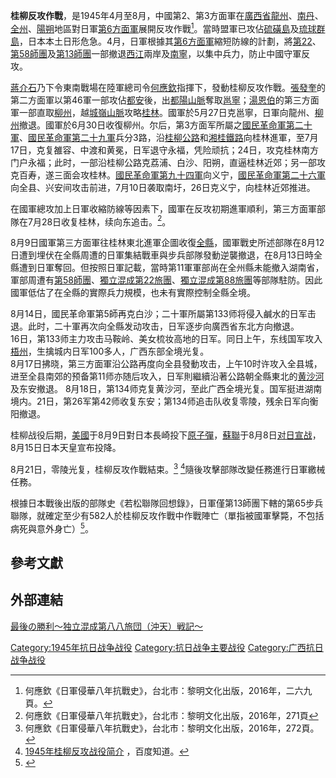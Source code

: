 {{Infobox Military Conflict
|conflict=桂柳反攻作戰
|partof=[[中國抗日戰爭|中國抗日戰爭]]
|image=
|caption=
|place=[[廣西省_(中華民國)|廣西]]地區
|date= 1945年4月－8月
|result= {{CHN-1928}}勝利，收復[[廣西|廣西]]的[[桂林|桂林]]、[[柳州|柳州]]一帶。
|combatant1={{ROC}}
|combatant2={{EOJ}}
|commander1={{flagicon|ROC}} [[何應欽|何應欽]]
|commander2=[[File:Flag_of_Japan.svg|22px]] [[笠原幸雄|笠原幸雄]]
|strength1=第二方面軍<br>第三方面軍<br>合計14師<ref>[http://www.krzzjn.com/html/47873.html 从桂柳会战到桂柳反攻作战] {{Wayback|url=http://www.krzzjn.com/html/47873.html |date=20180627144312 }}，抗日戰爭紀念網</ref>
|strength2=第六方面軍（第二十二師團、第五十八師團、第十三師團）<br>合計3個師團<ref>何應欽《日軍侵華八年抗戰史》，台北市：黎民文化出版，2016年，二六九頁。</ref>
|casualties1=陣亡軍官129人、士兵2,884人，受傷軍官280人、士兵4,582人<ref name="#1">國防部史政編譯局《抗日戰史：南戰場追擊》，台北市：國防部史政編譯局, 1982。</ref>。
|casualties2=約5,651人陣亡、7,891人受傷<ref name="#1"/>。
}}

'''桂柳反攻作戰'''，是1945年4月至8月，中國第2、第3方面軍在[[廣西省_(中華民國)|廣西省]][[龙州县|龍州]]、[[南丹县|南丹]]、[[全州县|全州]]、[[阳朔县|陽朔]]地區對日軍[[第6方面軍_(日本陸軍)|第6方面軍]]展開反攻作戰<ref>何應欽《日軍侵華八年抗戰史》，台北市：黎明文化出版，2016年，二六九頁。</ref>。當時盟軍已攻佔[[硫磺島|硫磺島]]及[[琉球群島|琉球群島]]，日本本土日形危急。4月，日軍根據其[[第6方面軍_(日本陸軍)|第6方面軍]]縮短防線的計劃，將[[第22師團|第22]]、[[第58師團|第58師團]]及[[第13師團|第13師團]]一部撤退[[西江|西江]]兩岸及[[南寧|南寧]]，以集中兵力，防止中國守軍反攻。

[[蔣介石|蔣介石]]乃下令東南戰場在陸軍總司令[[何應欽|何應欽]]指揮下，發動桂柳反攻作戰。[[張發奎|張發奎]]的第二方面軍以第46軍一部攻佔[[都安|都安]]後，出[[都陽山脈|都陽山脈]]奪取[[邕寧|邕寧]]；[[湯恩伯|湯恩伯]]的第三方面軍一部直取[[柳州|柳州]]，越[[城嶺山脈|城嶺山脈]]攻略[[桂林|桂林]]。國軍於5月27日克邕寧，日軍向龍州、[[柳州|柳州]]撤退。國軍於6月30日收復柳州。尔后，第3方面军所屬之[[國民革命軍第二十軍|國民革命軍第二十軍]]、[[國民革命軍第二十九軍|國民革命軍第二十九軍]]兵分3路，沿[[桂柳公路|桂柳公路]]和[[湘桂鐵路|湘桂鐵路]]向桂林進軍，至7月17日，克复雒容、中渡和黄冕，日军退守永福，凭险顽抗；24日，攻克桂林南方门户永福；此时，一部沿桂柳公路克荔浦、白沙、阳朔，直逼桂林近郊；另一部攻克百寿，遂三面会攻桂林。[[國民革命軍第九十四軍|國民革命軍第九十四軍]]向义宁，[[國民革命軍第二十六軍|國民革命軍第二十六軍]]向全县、兴安间攻击前进，7月10日袭取南圩，26日克义宁，向桂林近郊推进。

在國軍總攻加上日軍收縮防線等因素下，國軍在反攻初期進軍順利，第三方面軍部隊在7月28日收复桂林，续向东追击。<ref>何應欽《日軍侵華八年抗戰史》，台北市：黎明文化出版，2016年，271頁</ref>。

8月9日國軍第三方面軍往桂林東北進軍企圖收復[[全州县|全縣]]，國軍戰史所述部隊在8月12日遭到埋伏在全縣周遭的日軍集結戰車與步兵部隊發動逆襲撤退，在8月13日時全縣遭到日軍奪回。但按照日軍記載，當時第11軍軍部尚在全州縣未能撤入湖南省，軍部周遭有[[第58師團|第58師團]]、[[獨立混成第22旅團|獨立混成第22旅團]]、[[獨立混成第88旅團|獨立混成第88旅團]]等部隊駐防。因此國軍低估了在全縣的實際兵力規模，也未有實際控制全縣全境。

8月14日，國民革命軍第5師再克白沙；二十軍所屬第133师将侵入鹹水的日军击退。此时，二十軍再次向全縣发动攻击，日军逐步向廣西省东北方向撤退。<br>
16日，第133师主力攻击马鞍岭、美女梳妆高地的日军。同日上午，东线国军攻入[[梧州市|梧州]]，生擒城内日军100多人，广西东部全境光复。<br>
8月17日拂晓，第三方面軍沿公路再度向全县發動攻击，上午10时许攻入全县城，进至全县南郊的预备第11师亦随后攻入，日军則繼續沿著公路朝全縣東北的[[黃沙河鎮|黄沙河]]及东安撤退。
8月18日，第134师克复黄沙河，至此广西全境光复。国军挺进湖南境内。21日，第26军第42师收复东安；第134师追击队收复零陵，残余日军向衡阳撤退。

桂柳战役后期，[[美國|美國]]于8月9日對日本長崎投下[[原子彈|原子彈]]，[[蘇聯|蘇聯]]于8月8日[[蘇日戰爭|对日宣战]]，8月15日日本天皇宣布投降。

8月21日，零陵光复，桂柳反攻作戰結束。<ref>何應欽《日軍侵華八年抗戰史》，台北市：黎明文化出版，2016年，272頁。</ref> <ref>[http://zhidao.baidu.com/question/68030401.html 1945年桂柳反攻战役简介] {{Wayback|url=http://zhidao.baidu.com/question/68030401.html |date=20180419183159 }}，百度知道。</ref>隨後攻擊部隊改變任務進行日軍繳械任務。

根據日本戰後出版的部隊史《若松聯隊回想錄》，日軍僅第13師團下轄的第65步兵聯隊，就確定至少有582人於桂柳反攻作戰中作戰陣亡（單指被國軍擊斃，不包括病死與意外身亡）<ref>{{Cite_web|date=2019-03-17|url=https://history.ifeng.com/c/7l7ToKwHBKQ|title=换个角度看抗战八年起起伏伏|website=[[鳳凰網|鳳凰網]]|access-date=2021-05-31|archive-date=2020-08-06|archive-url=https://web.archive.org/web/20200806133829/https://history.ifeng.com/c/7l7ToKwHBKQ|dead-url=no}}</ref>。

== 參考文獻 ==
{{Reflist|2}}

==外部連結==
[http://www2u.biglobe.ne.jp/~surplus/tokushu36.htm 最後の勝利～独立混成第八八旅団（沖天）戦記～] {{Wayback|url=http://www2u.biglobe.ne.jp/~surplus/tokushu36.htm |date=20150912032311 }}
{{中国抗日战争}}
{{第二次世界大戰}}
[[Category:1945年抗日战争战役|Category:1945年抗日战争战役]]
[[Category:抗日战争主要战役|Category:抗日战争主要战役]]
[[Category:广西抗日战争战役|Category:广西抗日战争战役]]